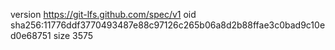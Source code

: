 version https://git-lfs.github.com/spec/v1
oid sha256:11776ddf3770493487e88c97126c265b06a8d2b88ffae3c0bad9c10ed0e68751
size 3575
